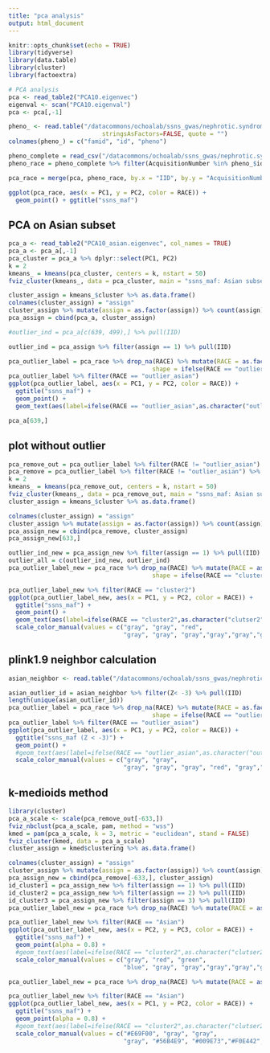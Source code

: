 ```yaml
---
title: "pca analysis"
output: html_document
---
```


```r
knitr::opts_chunk$set(echo = TRUE)
library(tidyverse)
library(data.table)
library(cluster)
library(factoextra)
```

```r
# PCA analysis
pca <- read_table2("PCA10.eigenvec")
eigenval <- scan("PCA10.eigenval")
pca <- pca[,-1]

pheno_ <- read.table("/datacommons/ochoalab/ssns_gwas/nephrotic.syndrome.gwas_proprocessing_202205/gwas/pheno_file_new.txt", sep = " ", 
                          stringsAsFactors=FALSE, quote = "")
colnames(pheno_) = c("famid", "id", "pheno")

pheno_complete = read_csv("/datacommons/ochoalab/ssns_gwas/nephrotic.syndrome.gwas_proprocessing_202205/pheno_excelmerge.csv")
pheno_race = pheno_complete %>% filter(AcquisitionNumber %in% pheno_$id) 

pca_race = merge(pca, pheno_race, by.x = "IID", by.y = "AcquisitionNumber")
```

```r
ggplot(pca_race, aes(x = PC1, y = PC2, color = RACE)) +
  geom_point() + ggtitle("ssns_maf")
```
## PCA on Asian subset
```r
pca_a <- read_table2("PCA10_asian.eigenvec", col_names = TRUE)
pca_a <- pca_a[,-1]
pca_cluster = pca_a %>% dplyr::select(PC1, PC2)
k = 2
kmeans_ = kmeans(pca_cluster, centers = k, nstart = 50)
fviz_cluster(kmeans_, data = pca_cluster, main = "ssns_maf: Asian subset")

cluster_assign = kmeans_$cluster %>% as.data.frame() 
colnames(cluster_assign) = "assign"
cluster_assign %>% mutate(assign = as.factor(assign)) %>% count(assign)
pca_assign = cbind(pca_a, cluster_assign) 

```

```r
#outlier_ind = pca_a[c(639, 499),] %>% pull(IID)

outlier_ind = pca_assign %>% filter(assign == 1) %>% pull(IID)

pca_outlier_label = pca_race %>% drop_na(RACE) %>% mutate(RACE = as.factor(ifelse(IID %in% outlier_ind, "outlier_asian", RACE )),
                                        shape = ifelse(RACE == "outlier_asian", 24, 20)) 
pca_outlier_label %>% filter(RACE == "outlier_asian")
ggplot(pca_outlier_label, aes(x = PC1, y = PC2, color = RACE)) +
  ggtitle("ssns_maf") +
  geom_point() + 
  geom_text(aes(label=ifelse(RACE == "outlier_asian",as.character("outlier"),'')),hjust=0,vjust=0, show_guide  = FALSE) 

pca_a[639,]
```

## plot without outlier
```r
pca_remove_out = pca_outlier_label %>% filter(RACE != "outlier_asian") %>% filter(RACE == "Asian") %>% dplyr::select(PC1, PC2)
pca_remove = pca_outlier_label %>% filter(RACE != "outlier_asian") %>% filter(RACE == "Asian") 
k = 2
kmeans_ = kmeans(pca_remove_out, centers = k, nstart = 50)
fviz_cluster(kmeans_, data = pca_remove_out, main = "ssns_maf: Asian subset (5 outliers removed)")
cluster_assign = kmeans_$cluster %>% as.data.frame() 

colnames(cluster_assign) = "assign"
cluster_assign %>% mutate(assign = as.factor(assign)) %>% count(assign)
pca_assign_new = cbind(pca_remove, cluster_assign) 
pca_assign_new[633,]

outlier_ind_new = pca_assign_new %>% filter(assign == 1) %>% pull(IID)
outlier_all = c(outlier_ind_new, outlier_ind)
pca_outlier_label_new = pca_race %>% drop_na(RACE) %>% mutate(RACE = as.factor(ifelse(IID %in% outlier_ind_new, "cluster2", RACE )),
                                        shape = ifelse(RACE == "cluster2", 24, 20)) 

pca_outlier_label_new %>% filter(RACE == "cluster2")
ggplot(pca_outlier_label_new, aes(x = PC1, y = PC2, color = RACE)) +
  ggtitle("ssns_maf") +
  geom_point() + 
  geom_text(aes(label=ifelse(RACE == "cluster2",as.character("clutser2"),'')),hjust=0,vjust=0, show_guide  = FALSE)  +
  scale_color_manual(values = c("gray", "gray", "red",
                                "gray", "gray", "gray","gray","gray","gray"))
```


## plink1.9 neighbor calculation

```r
asian_neighbor <- read.table("/datacommons/ochoalab/ssns_gwas/nephrotic.syndrome.gwas_proprocessing_202205/pca/PCA_neighbor_asian.nearest", header = TRUE)

asian_outlier_id = asian_neighbor %>% filter(Z< -3) %>% pull(IID)
length(unique(asian_outlier_id))
pca_outlier_label = pca_race %>% drop_na(RACE) %>% mutate(RACE = as.factor(ifelse(IID %in% asian_outlier_id, "outlier_asian", RACE )),
                                        shape = ifelse(RACE == "outlier_asian", 24, 20)) %>% arrange(shape)
pca_outlier_label %>% filter(RACE == "outlier_asian")
ggplot(pca_outlier_label, aes(x = PC1, y = PC2, color = RACE)) +
  ggtitle("ssns_maf (Z < -3)") +
  geom_point() + 
  #geom_text(aes(label=ifelse(RACE == "outlier_asian",as.character("outlier"),'')),hjust=0,vjust=0, show_guide  = FALSE) +
  scale_color_manual(values = c("gray", "gray",
                                "gray", "gray", "gray", "red", "gray","gray","gray"))
```

## k-medioids method
```r
library(cluster)
pca_a_scale <- scale(pca_remove_out[-633,]) 
fviz_nbclust(pca_a_scale, pam, method = "wss")
kmed = pam(pca_a_scale, k = 3, metric = "euclidean", stand = FALSE)
fviz_cluster(kmed, data = pca_a_scale)
cluster_assign = kmed$clustering %>% as.data.frame() 

colnames(cluster_assign) = "assign"
cluster_assign %>% mutate(assign = as.factor(assign)) %>% count(assign)
pca_assign_new = cbind(pca_remove[-633,], cluster_assign) 
id_cluster1 = pca_assign_new %>% filter(assign == 1) %>% pull(IID)
id_cluster2 = pca_assign_new %>% filter(assign == 2) %>% pull(IID)
id_cluster3 = pca_assign_new %>% filter(assign == 3) %>% pull(IID)
pca_outlier_label_new = pca_race %>% drop_na(RACE) %>% mutate(RACE = as.factor(ifelse(IID %in% id_cluster1, "cluster1", ifelse(IID %in% id_cluster2, "cluster2", ifelse(IID %in% id_cluster3, "cluster3", RACE) )))) %>% filter(RACE != "Asian") #%>% filter(RACE != "cluster2")

pca_outlier_label_new %>% filter(RACE == "Asian")
ggplot(pca_outlier_label_new, aes(x = PC2, y = PC3, color = RACE)) +
  ggtitle("ssns_maf") +
  geom_point(alpha = 0.8) + 
  #geom_text(aes(label=ifelse(RACE == "cluster2",as.character("clutser2"),'')),hjust=0,vjust=0, show_guide  = FALSE)  +
  scale_color_manual(values = c("gray", "red", "green",
                                "blue", "gray", "gray","gray","gray","gray"))
```
```r
pca_outlier_label_new = pca_race %>% drop_na(RACE) %>% mutate(RACE = as.factor(ifelse(IID %in% id_cluster1, "cluster1", ifelse(IID %in% id_cluster2, "cluster2", ifelse(IID %in% id_cluster3, "cluster3", RACE) )))) %>% filter(RACE != "Asian")

pca_outlier_label_new %>% filter(RACE == "Asian")
ggplot(pca_outlier_label_new, aes(x = PC1, y = PC2, color = RACE)) +
  ggtitle("ssns_maf") +
  geom_point(alpha = 0.8) + 
  #geom_text(aes(label=ifelse(RACE == "cluster2",as.character("clutser2"),'')),hjust=0,vjust=0, show_guide  = FALSE)  +
  scale_color_manual(values = c("#E69F00", "gray", "gray",
                                "gray", "#56B4E9", "#009E73","#F0E442","gray","#CC79A7"))
```

